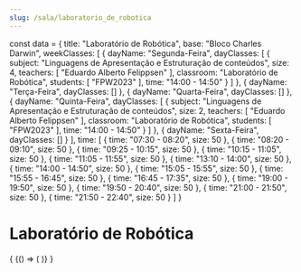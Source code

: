 ```yaml
---
slug: /sala/laboratorio_de_robotica
---
```

const data = {
  title: "Laboratório de Robótica",
  base: "Bloco Charles Darwin",
  weekClasses: [
    {
      dayName: "Segunda-Feira",
      dayClasses: [
        {
          subject: "Linguagens de Apresentação e Estruturação de conteúdos",
          size: 4,
          teachers: [
            "Eduardo Alberto Felippsen"
          ],
          classroom: "Laboratório de Robótica",
          students: [
            "FPW2023"
          ],
          time: "14:00 - 14:50"
        }
      ]
    },
    {
      dayName: "Terça-Feira",
      dayClasses: []
    },
    {
      dayName: "Quarta-Feira",
      dayClasses: []
    },
    {
      dayName: "Quinta-Feira",
      dayClasses: [
        {
          subject: "Linguagens de Apresentação e Estruturação de conteúdos",
          size: 2,
          teachers: [
            "Eduardo Alberto Felippsen"
          ],
          classroom: "Laboratório de Robótica",
          students: [
            "FPW2023"
          ],
          time: "14:00 - 14:50"
        }
      ]
    },
    {
      dayName: "Sexta-Feira",
      dayClasses: []
    }
  ],
  time: [
    {
      time: "07:30 - 08:20",
      size: 50
    },
    {
      time: "08:20 - 09:10",
      size: 50
    },
    {
      time: "09:25 - 10:15",
      size: 50
    },
    {
      time: "10:15 - 11:05",
      size: 50
    },
    {
      time: "11:05 - 11:55",
      size: 50
    },
    {
      time: "13:10 - 14:00",
      size: 50
    },
    {
      time: "14:00 - 14:50",
      size: 50
    },
    {
      time: "15:05 - 15:55",
      size: 50
    },
    {
      time: "15:55 - 16:45",
      size: 50
    },
    {
      time: "16:45 - 17:35",
      size: 50
    },
    {
      time: "19:00 - 19:50",
      size: 50
    },
    {
      time: "19:50 - 20:40",
      size: 50
    },
    {
      time: "21:00 - 21:50",
      size: 50
    },
    {
      time: "21:50 - 22:40",
      size: 50
    }
  ]
}

# Laboratório de Robótica

<div>
  {
    <BrowserOnly>
      {() => (
        <Grid
          title={data.title}
          weekClasses={data.weekClasses}
          time={data.time}
        />
      )}
    </BrowserOnly>
  }
</div>
